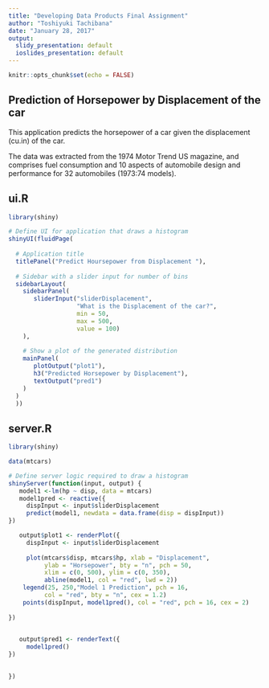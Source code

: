 ```yaml
---
title: "Developing Data Products Final Assignment"
author: "Toshiyuki Tachibana"
date: "January 28, 2017"
output:
  slidy_presentation: default
  ioslides_presentation: default
---
```


```r
knitr::opts_chunk$set(echo = FALSE)
```

## Prediction of Horsepower by Displacement of the car

This application predicts the horsepower of a car given the displacement (cu.in) of the car.

The data was extracted from the 1974 Motor Trend US magazine, and comprises fuel consumption and 10 aspects of automobile design and performance for 32 automobiles (1973:74 models).

## ui.R

```r
library(shiny)

# Define UI for application that draws a histogram
shinyUI(fluidPage(
  
  # Application title
  titlePanel("Predict Hoursepower from Displacement "),
  
  # Sidebar with a slider input for number of bins 
  sidebarLayout(
    sidebarPanel(
       sliderInput("sliderDisplacement",
                   "What is the Displacement of the car?",
                   min = 50,
                   max = 500,
                   value = 100)
    ),
    
    # Show a plot of the generated distribution
    mainPanel(
       plotOutput("plot1"),
       h3("Predicted Horsepower by Displacement"),
       textOutput("pred1")
    )
  )
  ))
```

## server.R

```r
library(shiny)

data(mtcars)

# Define server logic required to draw a histogram
shinyServer(function(input, output) {
   model1 <-lm(hp ~ disp, data = mtcars)
   model1pred <- reactive({
     dispInput <- input$sliderDisplacement
     predict(model1, newdata = data.frame(disp = dispInput))
})

   output$plot1 <- renderPlot({
     dispInput <- input$sliderDisplacement
     
     plot(mtcars$disp, mtcars$hp, xlab = "Displacement", 
          ylab = "Horsepower", bty = "n", pch = 50,
          xlim = c(0, 500), ylim = c(0, 350),
          abline(model1, col = "red", lwd = 2))
    legend(25, 250,"Model 1 Prediction", pch = 16, 
          col = "red", bty = "n", cex = 1.2)
    points(dispInput, model1pred(), col = "red", pch = 16, cex = 2)
    
})     

  
   output$pred1 <- renderText({
     model1pred()
})
   

})
```

